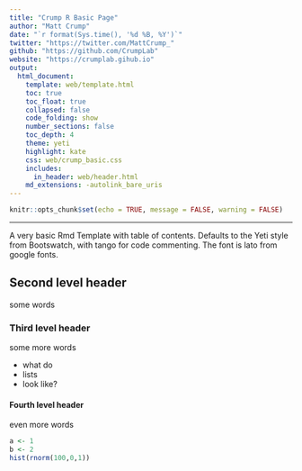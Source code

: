 ```yaml
---
title: "Crump R Basic Page"
author: "Matt Crump"
date: "`r format(Sys.time(), '%d %B, %Y')`"
twitter: "https://twitter.com/MattCrump_"
github: "https://github.com/CrumpLab"
website: "https://crumplab.gihub.io"
output: 
  html_document:
    template: web/template.html
    toc: true
    toc_float: true
    collapsed: false
    code_folding: show
    number_sections: false
    toc_depth: 4
    theme: yeti
    highlight: kate
    css: web/crump_basic.css
    includes:
      in_header: web/header.html
    md_extensions: -autolink_bare_uris
---
```


```r
knitr::opts_chunk$set(echo = TRUE, message = FALSE, warning = FALSE)
```

---

A very basic Rmd Template with table of contents. Defaults to the Yeti style from Bootswatch, with tango for code commenting. The font is lato from google fonts.

## Second level header

some words

### Third level header

some more words

- what do
- lists
- look like?

#### Fourth level header

even more words

```r
a <- 1
b <- 2
hist(rnorm(100,0,1))
```
